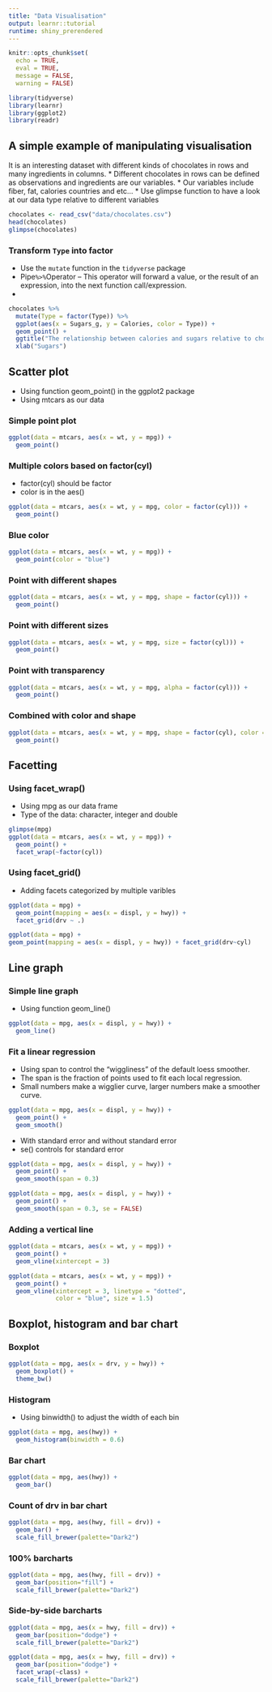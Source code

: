 ```yaml
---
title: "Data Visualisation"
output: learnr::tutorial
runtime: shiny_prerendered
---
```



```r
knitr::opts_chunk$set(
  echo = TRUE,
  eval = TRUE,
  message = FALSE,
  warning = FALSE)
```


```r
library(tidyverse)
library(learnr)
library(ggplot2)
library(readr)
```

## A simple example of manipulating visualisation 
It is an interesting dataset with different kinds of chocolates in rows and many ingredients in columns.
* Different chocolates in rows can be defined as observations and ingredients are our variables.
* Our variables include fiber, fat, calories countries and etc...
* Use glimpse function to have a look at our data type relative to different variables  
```r
chocolates <- read_csv("data/chocolates.csv")
head(chocolates)
glimpse(chocolates) 
```

### Transform `Type` into factor  
* Use the `mutate` function in the `tidyverse` package 
* Pipe`%>%`Operator -- This operator will forward a value, or the result of an expression, into the next function call/expression.
* 
```r
chocolates %>% 
  mutate(Type = factor(Type)) %>%
  ggplot(aes(x = Sugars_g, y = Calories, color = Type)) +
  geom_point() + 
  ggtitle("The relationship between calories and sugars relative to chocolate types") +
  xlab("Sugars")
```


## Scatter plot
* Using function geom_point() in the ggplot2 package 
* Using mtcars as our data 

### Simple point plot 
```r
ggplot(data = mtcars, aes(x = wt, y = mpg)) + 
  geom_point()
```

### Multiple colors based on factor(cyl)
* factor(cyl) should be factor 
* color is in the aes()
```r
ggplot(data = mtcars, aes(x = wt, y = mpg, color = factor(cyl))) + 
  geom_point()
```

### Blue color 
```r
ggplot(data = mtcars, aes(x = wt, y = mpg)) + 
  geom_point(color = "blue")
```

### Point with different shapes 
```r
ggplot(data = mtcars, aes(x = wt, y = mpg, shape = factor(cyl))) + 
  geom_point()
```

### Point with different sizes 
```r
ggplot(data = mtcars, aes(x = wt, y = mpg, size = factor(cyl))) + 
  geom_point()
```

### Point with transparency
```r
ggplot(data = mtcars, aes(x = wt, y = mpg, alpha = factor(cyl))) + 
  geom_point()
```

### Combined with color and shape 
```r
ggplot(data = mtcars, aes(x = wt, y = mpg, shape = factor(cyl), color = factor(cyl))) + 
  geom_point()
```

## Facetting 
### Using facet_wrap()
* Using mpg as our data frame 
* Type of the data: character, integer and double
```r
glimpse(mpg)
ggplot(data = mtcars, aes(x = wt, y = mpg)) + 
  geom_point() + 
  facet_wrap(~factor(cyl))
```

### Using facet_grid()
* Adding facets categorized by multiple varibles
```r
ggplot(data = mpg) +
  geom_point(mapping = aes(x = displ, y = hwy)) + 
  facet_grid(drv ~ .)

ggplot(data = mpg) +
geom_point(mapping = aes(x = displ, y = hwy)) + facet_grid(drv~cyl)
```

## Line graph 
### Simple line graph
* Using function geom_line()
```r
ggplot(data = mpg, aes(x = displ, y = hwy)) + 
  geom_line()
```

### Fit a linear regression 
* Using span to control the "wiggliness" of the default loess smoother.
* The span is the fraction of points used to fit each local regression.
* Small numbers make a wigglier curve, larger numbers make a smoother curve.
```r
ggplot(data = mpg, aes(x = displ, y = hwy)) + 
  geom_point() +
  geom_smooth()
```

* With standard error and without standard error 
* se() controls for standard error 
```r
ggplot(data = mpg, aes(x = displ, y = hwy)) + 
  geom_point() +
  geom_smooth(span = 0.3)

ggplot(data = mpg, aes(x = displ, y = hwy)) + 
  geom_point() +
  geom_smooth(span = 0.3, se = FALSE)
```

### Adding a vertical line 
```r
ggplot(data = mtcars, aes(x = wt, y = mpg)) + 
  geom_point() +
  geom_vline(xintercept = 3)

ggplot(data = mtcars, aes(x = wt, y = mpg)) + 
  geom_point() +
  geom_vline(xintercept = 3, linetype = "dotted", 
             color = "blue", size = 1.5)
```

## Boxplot, histogram and bar chart 
### Boxplot 
```r
ggplot(data = mpg, aes(x = drv, y = hwy)) + 
  geom_boxplot() +
  theme_bw()
```

### Histogram 
* Using binwidth() to adjust the width of each bin  
```r
ggplot(data = mpg, aes(hwy)) + 
  geom_histogram(binwidth = 0.6)
```

### Bar chart
```r
ggplot(data = mpg, aes(hwy)) + 
  geom_bar()
```

### Count of drv in bar chart 
```r
ggplot(data = mpg, aes(hwy, fill = drv)) + 
  geom_bar() +
  scale_fill_brewer(palette="Dark2")
```

### 100% barcharts 
```r
ggplot(data = mpg, aes(hwy, fill = drv)) + 
  geom_bar(position="fill") +
  scale_fill_brewer(palette="Dark2")
```

### Side-by-side barcharts 
```r
ggplot(data = mpg, aes(x = hwy, fill = drv)) + 
  geom_bar(position="dodge") +
  scale_fill_brewer(palette="Dark2")

ggplot(data = mpg, aes(x = hwy, fill = drv)) + 
  geom_bar(position="dodge") +
  facet_wrap(~class) +
  scale_fill_brewer(palette="Dark2")
```

